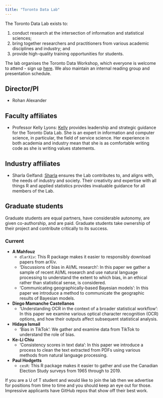 ```yaml
---
title: "Toronto Data Lab"
---
```


The Toronto Data Lab exists to:

1. conduct research at the intersection of information and statistical sciences; 
2. bring together researchers and practitioners from various academic disciplines and industry; and
3. provide high-quality training opportunities for students.

The lab organises the Toronto Data Workshop, which everyone is welcome to attend - sign up [here](https://forms.gle/sXbEixoa1iJR4Q7A8). We also maintain an internal reading group and presentation schedule.

## Director/PI

- Rohan Alexander

## Faculty affiliates

- Professor Kelly Lyons: [Kelly](http://individual.utoronto.ca/klyons/) provides leadership and strategic guidance for the Toronto Data Lab. She is an expert in information and computer science, in particular, the field of service science. Her experience in both academia and industry mean that she is as comfortable writing code as she is writing values statements.

## Industry affiliates

- Sharla Gelfand: [Sharla](https://sharla.party/) ensures the Lab contributes to, and aligns with, the needs of industry and society. Their creativity and expertise with all things R and applied statistics provides invaluable guidance for all members of the Lab.

## Graduate students

Graduate students are equal partners, have considerable autonomy, are given co-authorship, and are paid. Graduate students take ownership of their project and contribute critically to its success.

### Current

- **A Mahfouz**
    - `dlarXiv`: This R package makes it easier to responsibly download papers from arXiv.
    - 'Discussions of bias in AI/ML research': In this paper we gather a sample of recent AI/ML research and use natural language processing to understand the extent to which bias, in an ethical rather than statistical sense, is considered.
    - 'Communicating geographically-based Bayesian models': In this paper we introduce a method to communicate the geographic results of Bayesian models. 
- **Diego Mamanche Castellanos**
    - 'Understanding OCR in the context of a broader statistical workflow': In this paper we examine various optical character recognition (OCR) options, and how their outputs affect subsequent statistical analysis.
- **Hidaya Ismail**
    - 'Bias in TikTok': We gather and examine data from TikTok to understand the role of bias.
- **Ke-Li Chiu**
    - 'Consistency scores in text data': In this paper we introduce a process to clean the text extracted from PDFs using various methods from natural language processing.
- **Paul Hodgetts**
    - `cesR`: This R package makes it easier to gather and use the Canadian Election Study surveys from 1965 through to 2019.

If you are a U of T student and would like to join the lab then we advertise for positions from time to time and you should keep an eye out for those. Impressive applicants have GitHub repos that show off their best work.


